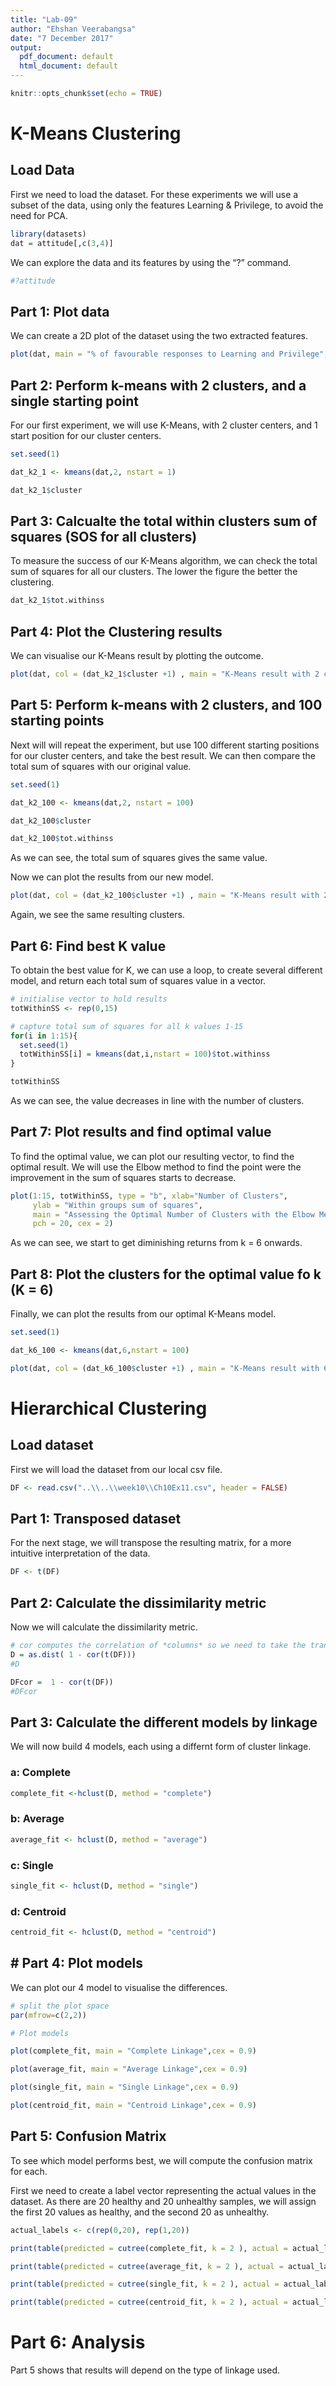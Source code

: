 ```yaml
---
title: "Lab-09"
author: "Ehshan Veerabangsa"
date: "7 December 2017"
output:
  pdf_document: default
  html_document: default
---
```


```r
knitr::opts_chunk$set(echo = TRUE)
```

# K-Means Clustering

## Load Data

First we need to load the dataset. For these experiments we will use a subset of the data, using only the features Learning & Privilege, to avoid the need for PCA.
```r
library(datasets)
dat = attitude[,c(3,4)]
```

We can explore the data and its features by using the "?" command. 
```r
#?attitude
```


## Part 1: Plot data

We can create a 2D plot of the dataset using the two extracted features.   
```r
plot(dat, main = "% of favourable responses to Learning and Privilege", pch = 20, cex = 2)
```



## Part 2: Perform k-means with 2 clusters, and a single starting point

For our first experiment, we will use K-Means, with 2 cluster centers, and 1 start position for our cluster centers.
```r
set.seed(1)

dat_k2_1 <- kmeans(dat,2, nstart = 1)

dat_k2_1$cluster
```


## Part 3: Calcualte the total within clusters sum of squares (SOS for all clusters)

To measure the success of our K-Means algorithm, we can check the total sum of squares for all our clusters. The lower the figure the better the clustering.
```r
dat_k2_1$tot.withinss
```


## Part 4: Plot the Clustering results

We can visualise our K-Means result by plotting the outcome.
```r
plot(dat, col = (dat_k2_1$cluster +1) , main = "K-Means result with 2 clusters", pch = 20, cex = 2)
```


## Part 5: Perform k-means with 2 clusters, and 100 starting points

Next will will repeat the experiment, but use 100 different starting positions for our cluster centers, and take the best result. We can then compare the total sum of squares with our original value.
```r
set.seed(1)

dat_k2_100 <- kmeans(dat,2, nstart = 100)

dat_k2_100$cluster

dat_k2_100$tot.withinss
```

As we can see, the total sum of squares gives the same value.


Now we can plot the results from our new model.
```r
plot(dat, col = (dat_k2_100$cluster +1) , main = "K-Means result with 2 clusters", pch = 20, cex = 2)
```

Again, we see the same resulting clusters.


## Part 6: Find best K value

To obtain the best value for K, we can use a loop, to create several different model, and return each total sum of squares value in a vector.
```r
# initialise vector to hold results
totWithinSS <- rep(0,15)

# capture total sum of squares for all k values 1-15
for(i in 1:15){
  set.seed(1)
  totWithinSS[i] = kmeans(dat,i,nstart = 100)$tot.withinss
}

totWithinSS
```

As we can see, the value decreases in line with the number of clusters. 


## Part 7: Plot results and find optimal value

To find the optimal value, we can plot our resulting vector, to find the optimal result. We will use the Elbow method to find the point were the improvement in the sum of squares starts to decrease.
```r
plot(1:15, totWithinSS, type = "b", xlab="Number of Clusters",
     ylab = "Within groups sum of squares",
     main = "Assessing the Optimal Number of Clusters with the Elbow Method",
     pch = 20, cex = 2)
```

As we can see, we start to get diminishing returns from k = 6 onwards.


## Part 8: Plot the clusters for the optimal value fo k (K = 6)

Finally, we can plot the results from our optimal K-Means model.
```r
set.seed(1)

dat_k6_100 <- kmeans(dat,6,nstart = 100)

plot(dat, col = (dat_k6_100$cluster +1) , main = "K-Means result with 6 clusters", pch = 20, cex = 2)
```



# Hierarchical Clustering

##  Load dataset

First we will load the dataset from our local csv file.
```r
DF <- read.csv("..\\..\\week10\\Ch10Ex11.csv", header = FALSE)
```

## Part 1: Transposed dataset

For the next stage, we will transpose the resulting matrix, for a more intuitive interpretation of the data. 
```r
DF <- t(DF)
```

## Part 2: Calculate the dissimilarity metric

Now we will calculate the dissimilarity metric.
```r
# cor computes the correlation of *columns* so we need to take the transpose of DF
D = as.dist( 1 - cor(t(DF)))
#D

DFcor =  1 - cor(t(DF)) 
#DFcor
```

## Part 3: Calculate the different models by linkage 

We will now build 4 models, each using a differnt form of cluster linkage.

### a: Complete
```r
complete_fit <-hclust(D, method = "complete")
```

### b: Average
```r
average_fit <- hclust(D, method = "average")
```

### c: Single
```r
single_fit <- hclust(D, method = "single")
```

### d: Centroid
```r
centroid_fit <- hclust(D, method = "centroid")
```


## # Part 4: Plot models

We can plot our 4 model to visualise the differences.
```r
# split the plot space
par(mfrow=c(2,2))

# Plot models 

plot(complete_fit, main = "Complete Linkage",cex = 0.9)

plot(average_fit, main = "Average Linkage",cex = 0.9)

plot(single_fit, main = "Single Linkage",cex = 0.9)

plot(centroid_fit, main = "Centroid Linkage",cex = 0.9)
```

## Part 5: Confusion Matrix

To see which model performs best, we will compute the confusion matrix for each.

First we need to create a label vector representing the actual values in the dataset. As there are 20 healthy and 20 unhealthy samples, we will assign the first 20 values as healthy, and the second 20 as unhealthy.
```r
actual_labels <- c(rep(0,20), rep(1,20))
```

```r
print(table(predicted = cutree(complete_fit, k = 2 ), actual = actual_labels))
```

```r
print(table(predicted = cutree(average_fit, k = 2 ), actual = actual_labels)) 
```

```r
print(table(predicted = cutree(single_fit, k = 2 ), actual = actual_labels))
```

```r
print(table(predicted = cutree(centroid_fit, k = 2 ), actual = actual_labels))
```


# Part 6: Analysis

Part 5 shows that results will depend on the type of linkage used.